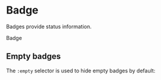

<Meta title='Components/Badge' component={Badge} />

# Badge

Badges provide status information.

<Story name='Badge'>
  <Badge>Badge</Badge>
</Story>

## Empty badges

The `:empty` selector is used to hide empty badges by default:

<Badge />
